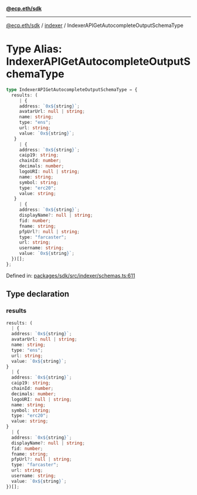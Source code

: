[**@ecp.eth/sdk**](../../index.mdx)

***

[@ecp.eth/sdk](/sdk-reference/index.mdx) / [indexer](/sdk-reference/indexer/index.mdx) / IndexerAPIGetAutocompleteOutputSchemaType

# Type Alias: IndexerAPIGetAutocompleteOutputSchemaType

```ts
type IndexerAPIGetAutocompleteOutputSchemaType = {
  results: (
     | {
     address: `0x${string}`;
     avatarUrl: null | string;
     name: string;
     type: "ens";
     url: string;
     value: `0x${string}`;
   }
     | {
     address: `0x${string}`;
     caip19: string;
     chainId: number;
     decimals: number;
     logoURI: null | string;
     name: string;
     symbol: string;
     type: "erc20";
     value: string;
   }
     | {
     address: `0x${string}`;
     displayName?: null | string;
     fid: number;
     fname: string;
     pfpUrl?: null | string;
     type: "farcaster";
     url: string;
     username: string;
     value: `0x${string}`;
  })[];
};
```

Defined in: [packages/sdk/src/indexer/schemas.ts:611](https://github.com/ecp-eth/comments-monorepo/blob/main/packages/sdk/src/indexer/schemas.ts#L611)

## Type declaration

### results

```ts
results: (
  | {
  address: `0x${string}`;
  avatarUrl: null | string;
  name: string;
  type: "ens";
  url: string;
  value: `0x${string}`;
}
  | {
  address: `0x${string}`;
  caip19: string;
  chainId: number;
  decimals: number;
  logoURI: null | string;
  name: string;
  symbol: string;
  type: "erc20";
  value: string;
}
  | {
  address: `0x${string}`;
  displayName?: null | string;
  fid: number;
  fname: string;
  pfpUrl?: null | string;
  type: "farcaster";
  url: string;
  username: string;
  value: `0x${string}`;
})[];
```
